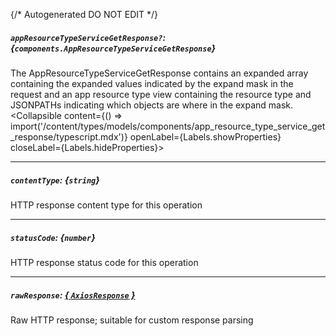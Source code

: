 {/* Autogenerated DO NOT EDIT  */}

##### `appResourceTypeServiceGetResponse?`: *{`components.AppResourceTypeServiceGetResponse`}*
The AppResourceTypeServiceGetResponse contains an expanded array containing the expanded values indicated by the expand mask
 in the request and an app resource type view containing the resource type and JSONPATHs indicating which objects are where in the expand mask.
<Collapsible content={() => import('/content/types/models/components/app_resource_type_service_get_response/typescript.mdx')} openLabel={Labels.showProperties} closeLabel={Labels.hideProperties}>
</Collapsible>

---
##### `contentType`: *{`string`}*
HTTP response content type for this operation

---
##### `statusCode`: *{`number`}*
HTTP response status code for this operation

---
##### `rawResponse`: [*{ `AxiosResponse` }*](https://axios-http.com/docs/res_schema)
Raw HTTP response; suitable for custom response parsing


